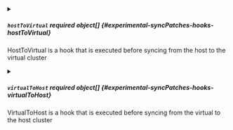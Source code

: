 


<details className="config-field" data-expandable="true">
<summary>

##### `hostToVirtual` <span className="config-field-required" data-required="false">required</span> <span className="config-field-type">object[]</span> <span className="config-field-default"></span> <span className="config-field-enum"></span> {#experimental-syncPatches-hooks-hostToVirtual}

HostToVirtual is a hook that is executed before syncing from the host to the virtual cluster

</summary>

<PartialHosttovirtualreference />


</details>



<details className="config-field" data-expandable="true">
<summary>

##### `virtualToHost` <span className="config-field-required" data-required="false">required</span> <span className="config-field-type">object[]</span> <span className="config-field-default"></span> <span className="config-field-enum"></span> {#experimental-syncPatches-hooks-virtualToHost}

VirtualToHost is a hook that is executed before syncing from the virtual to the host cluster

</summary>

<PartialVirtualtohostreference />


</details>
